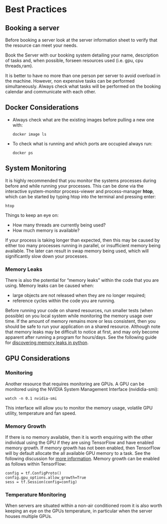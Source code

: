 # Best Practices

## Booking a server

Before booking a server look at the server information sheet to verify that the resource can meet your needs. 

Book the Server with our booking system detailing your name, description of tasks and, when possible, forseen resources used (i.e. gpu, cpu threads,ram). 

It is better to have no more than one person per server to avoid overload in the machine. However, non expensive tasks can be performed simultaneously. Always check what tasks will be performed on the booking calendar and communicate with each other.  

## Docker Considerations

* Always check what are the existing images before pulling a new one with:

   ```shell
   docker image ls
   ```
 
*  To check what is running and which ports are occupied always run:

   ```shell
   docker ps 
   ```


## System Monitoring 

It is highly recommended that you monitor the systems processes during before and while running your processes. This can be done via the interactive system-monitor process-viewer and process-manager **htop**, which can be started by typing htop into the terminal and pressing enter: 


```shell
htop
```

Things to keep an eye on: 

* How many threads are currently being used?
* How much memory is available?

If your process is taking longer than expected, then this may be caused by either too many processes running in parallel, or insufficient memory being available. The later can result in swap memory being used, which will significantly slow down your processes. 

### Memory Leaks

There is also the potential for "memory leaks" within the code that you are using. Memory leaks can be caused when: 

* large objects are not released when they are no longer required;
* reference cycles within the code you are running. 

Before running your code on shared resources, run smaller tests (when possible) on you local system while monitoring the memory usage over time. If the amount of memory remains more or less consistent, then you should be safe to run your application on a shared resource. Although note that memory leaks may be difficult to notice at first, and may only become apparent after running a program for hours/days. See the following guide for [discovering memory leaks in python](https://medium.com/zendesk-engineering/hunting-for-memory-leaks-in-python-applications-6824d0518774). 

## GPU Considerations

### Monitoring

Another resource that requires monitoring are GPUs. A GPU can be monitored using the NVIDIA System Management Interface  (nvididia-smi):


```shell
watch -n 0.1 nvidia-smi
```

This interface will allow you to monitor the memory usage, volatile GPU utility, temperature and fan speed. 

### Memory Growth

If there is no memory available, then it is worth enquiring with the other individual using the GPU if they are using TensorFlow and have enabled memory growth. If memory growth has not been enabled, then TensorFlow will by default allocate the all available GPU memory to a task. See the following discussion for [more information](https://stackoverflow.com/questions/34199233/how-to-prevent-tensorflow-from-allocating-the-totality-of-a-gpu-memory). Memory growth can be enabled as follows within TensorFlow:

```
config = tf.ConfigProto()
config.gpu_options.allow_growth=True
sess = tf.Session(config=config)
```

### Temperature Monitoring

When servers are situated within a non-air conditioned room it is also worth keeping an eye on the GPUs temperature, in particular when the server houses multiple GPUs. 

